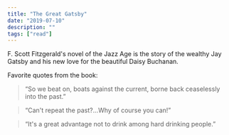 ```yaml
---
title: "The Great Gatsby"
date: "2019-07-10"
description: ""
tags: ["read"]
---
```


F. Scott Fitzgerald's novel of the Jazz Age is the story of the wealthy Jay Gatsby and his new love for the beautiful Daisy Buchanan.

Favorite quotes from the book:

> “So we beat on, boats against the current, borne back ceaselessly into the past.”

> “Can't repeat the past?…Why of course you can!”

> “It's a great advantage not to drink among hard drinking people.”
